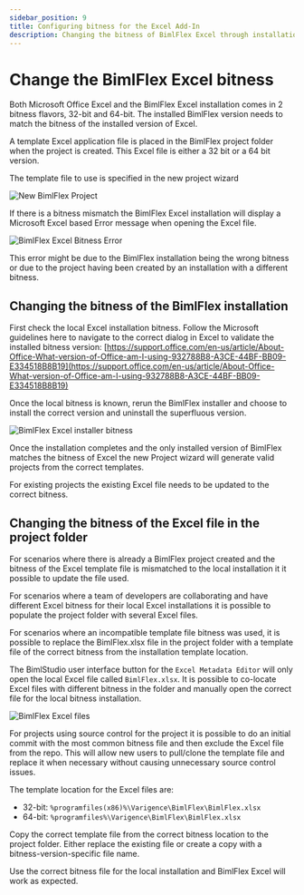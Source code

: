 ---
sidebar_position: 9
title: Configuring bitness for the Excel Add-In
description: Changing the bitness of BimlFlex Excel through installation or project folder
---
<head>
  <meta name="varigenceProduct" content="BimlFlex"></meta>
  <meta name="varigenceArticleType" content="Conceptual"></meta>
</head>

# Change the BimlFlex Excel bitness

Both Microsoft Office Excel and the BimlFlex Excel installation comes in 2 bitness flavors, 32-bit and 64-bit. The installed BimlFlex version needs to match the bitness of the installed version of Excel.

A template Excel application file is placed in the BimlFlex project folder when the project is created. This Excel file is either a 32 bit or a 64 bit version.

The template file to use is specified in the new project wizard

![New BimlFlex Project](/img/bimlflex/bimlflex-ss-v5-new-bimlflex-project.png "New BimlFlex Project")

If there is a bitness mismatch the BimlFlex Excel installation will display a Microsoft Excel based Error message when opening the Excel file.

![BimlFlex Excel Bitness Error](/img/bimlflex/bimlflex-ss-v5-bimlflex-bitness-error-excel.png "BimlFlex Excel Bitness Error")

This error might be due to the BimlFlex installation being the wrong bitness or due to the project having been created by an installation with a different bitness.

## Changing the bitness of the BimlFlex installation

First check the local Excel installation bitness. Follow the Microsoft guidelines here to navigate to the correct dialog in Excel to validate the installed bitness version:
[https://support.office.com/en-us/article/About-Office-What-version-of-Office-am-I-using-932788B8-A3CE-44BF-BB09-E334518B8B19](https://support.office.com/en-us/article/About-Office-What-version-of-Office-am-I-using-932788B8-A3CE-44BF-BB09-E334518B8B19)

Once the local bitness is known, rerun the BimlFlex installer and choose to install the correct version and uninstall the superfluous version.

![BimlFlex Excel installer bitness](/img/bimlflex/bimlflex-ss-v5-bimlflex-installer-change-bitness.png "BimlFlex Excel installer bitness")

Once the installation completes and the only installed version of BimlFlex matches the bitness of Excel the new Project wizard will generate valid projects from the correct templates.

For existing projects the existing Excel file needs to be updated to the correct bitness.

## Changing the bitness of the Excel file in the project folder

For scenarios where there is already a BimlFlex project created and the bitness of the Excel template file is mismatched to the local installation it it possible to update the file used.

For scenarios where a team of developers are collaborating and have different Excel bitness for their local Excel installations it is possible to populate the project folder with several Excel files.

For scenarios where an incompatible template file bitness was used, it is possible to replace the BimlFlex.xlsx file in the project folder with a template file of the correct bitness from the installation template location.

The BimlStudio user interface button for the `Excel Metadata Editor` will only open the local Excel file called `BimlFlex.xlsx`. It is possible to co-locate Excel files with different bitness in the folder and manually open the correct file for the local bitness installation.

![BimlFlex Excel files](/img/bimlflex/bimlflex-ss-v5-bimlflex-project-excel-files.png "BimlFlex Excel files")

For projects using source control for the project it is possible to do an initial commit with the most common bitness file and then exclude the Excel file from the repo. This will allow new users to pull/clone the template file and replace it when necessary without causing unnecessary source control issues.

The template location for the Excel files are:

* 32-bit: `%programfiles(x86)%\Varigence\BimlFlex\BimlFlex.xlsx`
* 64-bit: `%programfiles%\Varigence\BimlFlex\BimlFlex.xlsx`

Copy the correct template file from the correct bitness location to the project folder. Either replace the existing file or create a copy with a bitness-version-specific file name.

Use the correct bitness file for the local installation and BimlFlex Excel will work as expected.
